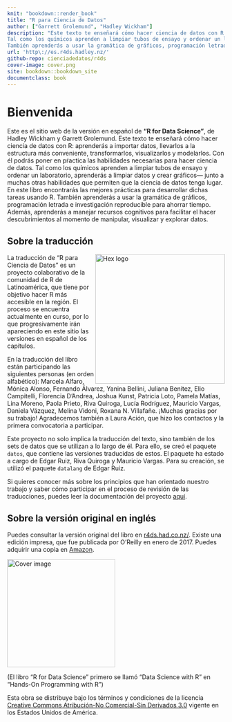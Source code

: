 ```yaml
---
knit: "bookdown::render_book"
title: "R para Ciencia de Datos"
author: ["Garrett Grolemund", "Hadley Wickham"]
description: "Este texto te enseñará cómo hacer ciencia de datos con R: aprenderás a importar datos, llevarlos a la estructura más conveniente, transformarlos, visualizarlos y modelarlos. Con él  podrás poner en pŕactica las habilidades necesarias para hacer ciencia de datos. 
Tal como los químicos aprenden a limpiar tubos de ensayo y ordenar un laboratorio, aprenderás a limpiar datos y crear gráficos--- junto a muchas otras habilidades que permiten que la ciencia de datos tenga lugar. En este libro encontrarás las mejores prácticas para desarrollar dichas tareas usando R. 
También aprenderás a usar la gramática de gráficos, programación letrada e investigación reproducible para ahorrar tiempo. Además, aprenderás a manejar recursos cognitivos para facilitar el hacer descubrimientos al momento de manipular, visualizar y explorar datos."
url: 'http\://es.r4ds.hadley.nz/'
github-repo: cienciadedatos/r4ds
cover-image: cover.png
site: bookdown::bookdown_site
documentclass: book
---
```


# Bienvenida {-}

Este es el sitio web de la versión en español de __"R for Data Science"__,  de Hadley Wickham y Garrett Grolemund. Este texto te enseñará cómo hacer ciencia de datos con R: aprenderás a importar datos, llevarlos a la estructura más conveniente, transformarlos, visualizarlos y modelarlos. Con él  podrás poner en pŕactica las habilidades necesarias para hacer ciencia de datos. Tal como los químicos aprenden a limpiar tubos de ensayo y ordenar un laboratorio, aprenderás a limpiar datos y crear gráficos--- junto a muchas otras habilidades que permiten que la ciencia de datos tenga lugar. En este libro encontrarás las mejores prácticas para desarrollar dichas tareas usando R. También aprenderás a usar la gramática de gráficos, programación letrada e investigación reproducible para ahorrar tiempo. Además, aprenderás a manejar recursos cognitivos para facilitar el hacer descubrimientos al momento de manipular, visualizar y explorar datos.

## Sobre la traducción
<img src="hex_r4ds-es.png" width="300" height="300" align="right" alt="Hex logo" />

La traducción de "R para Ciencia de Datos" es un proyecto colaborativo de la comunidad de R de Latinoamérica, que tiene por objetivo hacer R más accesible en la región. El proceso se encuentra actualmente en curso, por lo que progresivamente irán apareciendo en este sitio las versiones en español de los capítulos.  

En la traducción del libro están participando las siguientes personas (en orden alfabético): Marcela	Alfaro, Mónica	Alonso, Fernando	Álvarez, Yanina	Bellini, Juliana	Benítez, Elio	Campitelli, Florencia	D'Andrea, Joshua	Kunst, Patricia	Loto, Pamela	Matías, Lina Moreno, Paola	Prieto, Riva	Quiroga, Lucía	Rodríguez, Mauricio	Vargas, Daniela	Vázquez, Melina	Vidoni, Roxana N.	Villafañe. ¡Muchas gracias por su trabajo! Agradecemos también a Laura Ación, que hizo los contactos y la primera convocatoria a participar. 

Este proyecto no solo implica la traducción del texto, sino también de los sets de datos que se utilizan a lo largo de él. Para ello, se creó el paquete `datos`, que contiene las versiones traducidas de estos. El paquete ha estado a cargo de Edgar Ruiz, Riva Quiroga y Mauricio Vargas. Para su creación, se utilizó el paquete `datalang` de Edgar Ruiz. 

Si quieres conocer más sobre los principios que han orientado nuestro trabajo y saber cómo participar en el proceso de revisión de las traducciones, puedes leer la documentación del proyecto [aquí](https://github.com/cienciadedatos/descripcion-y-orientaciones).

## Sobre la versión original en inglés
Puedes consultar la versión original del libro en  [r4ds.had.co.nz/](http://r4ds.had.co.nz/). Existe una edición impresa, que fue publicada por O'Reilly en enero de 2017. Puedes adquirir una copia en [Amazon](http://amzn.to/2aHLAQ1).

<img src="cover.png" height="250" alt="Cover image" />

(El libro "R for Data Science" primero se llamó "Data Science with R" en "Hands-On Programming with R")

Esta obra se distribuye bajo los términos y condiciones de la licencia [Creative Commons Atribución-No Comercial-Sin Derivados 3.0](http://creativecommons.org/licenses/by-nc-nd/3.0/us/) vigente en los Estados Unidos de América.

